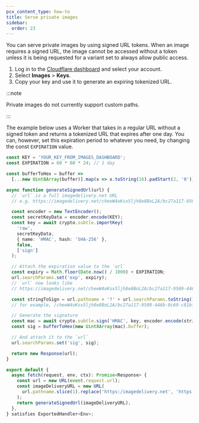 ```yaml
---
pcx_content_type: how-to
title: Serve private images
sidebar:
  order: 23
---
```



You can serve private images by using signed URL tokens. When an image requires a signed URL, the image cannot be accessed without a token unless it is being requested for a variant set to always allow public access.

1. Log in to the [Cloudflare dashboard](https://dash.cloudflare.com/login) and select your account.
2. Select **Images** > **Keys**.
3. Copy your key and use it to generate an expiring tokenized URL.

:::note

Private images do not currently support custom paths.

:::

The example below uses a Worker that takes in a regular URL without a signed token and returns a tokenized URL that expires after one day. You can, however, set this expiration period to whatever you need, by changing the const `EXPIRATION` value.

<TypeScriptExample>

```ts
const KEY = 'YOUR_KEY_FROM_IMAGES_DASHBOARD';
const EXPIRATION = 60 * 60 * 24; // 1 day

const bufferToHex = buffer =>
  [...new Uint8Array(buffer)].map(x => x.toString(16).padStart(2, '0')).join('');

async function generateSignedUrl(url) {
  // `url` is a full imagedelivery.net URL
  // e.g. https://imagedelivery.net/cheeW4oKsx5ljh8e8BoL2A/bc27a117-9509-446b-8c69-c81bfeac0a01/mobile

  const encoder = new TextEncoder();
  const secretKeyData = encoder.encode(KEY);
  const key = await crypto.subtle.importKey(
    'raw',
    secretKeyData,
    { name: 'HMAC', hash: 'SHA-256' },
    false,
    ['sign']
  );

  // Attach the expiration value to the `url`
  const expiry = Math.floor(Date.now() / 1000) + EXPIRATION;
  url.searchParams.set('exp', expiry);
  // `url` now looks like
  // https://imagedelivery.net/cheeW4oKsx5ljh8e8BoL2A/bc27a117-9509-446b-8c69-c81bfeac0a01/mobile?exp=1631289275

  const stringToSign = url.pathname + '?' + url.searchParams.toString();
  // for example, /cheeW4oKsx5ljh8e8BoL2A/bc27a117-9509-446b-8c69-c81bfeac0a01/mobile?exp=1631289275

  // Generate the signature
  const mac = await crypto.subtle.sign('HMAC', key, encoder.encode(stringToSign));
  const sig = bufferToHex(new Uint8Array(mac).buffer);

  // And attach it to the `url`
  url.searchParams.set('sig', sig);

  return new Response(url);
}

export default {
  async fetch(request, env, ctx): Promise<Response> {
    const url = new URL(event.request.url);
    const imageDeliveryURL = new URL(
      url.pathname.slice(1).replace('https:/imagedelivery.net', 'https://imagedelivery.net')
    );
    return generateSignedUrl(imageDeliveryURL);
  },
} satisfies ExportedHandler<Env>;
```

</TypeScriptExample>